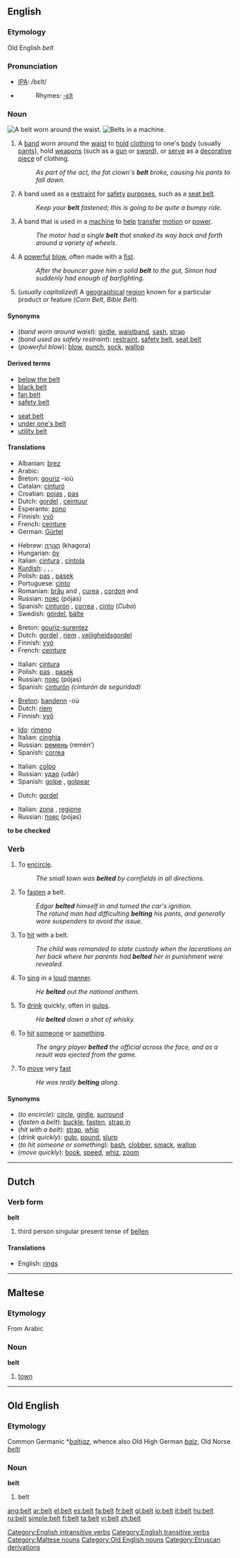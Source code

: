 ==English==
{{wikipedia}}

===Etymology===
Old English ''belt''

===Pronunciation===
*[[IPA]]: /bεlt/
*{{audio|en-us-belt.ogg|Audio (US)}}
*:Rhymes: [[Rhymes:English:-ɛlt|-ɛlt]]

===Noun===
[[Image:Belt.jpg|thumb|right|A belt worn around the waist.]]
[[Image:Engine belts.jpg|thumb|right|Belts in a machine.]]
{{en-noun}}

# A [[band]] worn around the [[waist]] to [[hold]] [[clothing]] to one's [[body]] (usually [[pants]]), hold [[weapon]]s (such as a [[gun]] or [[sword]]), or [[serve]] as a [[decorative]] [[piece]] of clothing.
#:''As part of the act, the fat clown's '''belt''' broke, causing his pants to fall down.''
# A band used as a [[restraint]] for [[safety]] [[purpose]]s, such as a [[seat belt]].
#:''Keep your '''belt''' fastened; this is going to be quite a bumpy ride.''
# A band that is used in a [[machine]] to [[help]] [[transfer]] [[motion]] or [[power]].
#:''The motor had a single '''belt''' that snaked its way back and forth around a variety of wheels.''
# A [[powerful]] [[blow]], often made with a [[fist]].
#:''After the bouncer gave him a solid '''belt''' to the gut, Simon had suddenly had enough of barfighting.''
# (''usually capitalized'') A [[geographical]] [[region]] known for a particular product or feature (''Corn Belt'', ''Bible Belt'').

====Synonyms====
*(''band worn around waist''): [[girdle]], [[waistband]], [[sash]], [[strap]]
*(''band used as safety restraint''): [[restraint]], [[safety belt]], [[seat belt]]
*(''powerful blow''): [[blow]], [[punch]], [[sock]], [[wallop]]

====Derived terms====
{{top2}}
* [[below the belt]] <!-- (''adverb'') acting [[unfair]] or [[unmannerly]], (''noun'') the [[crotch]] [[area]] -->
* [[black belt]]
* [[fan belt]]
* [[safety belt]]
{{mid2}}
* [[seat belt]]
* [[under one's belt]] <!-- in one's [[experience]] (''He had 4 [[year]]s of [[school]]ing under his belt.'') -->
* [[utility belt]]
{{bottom}}

====Translations====
{{trans-top|band worn around the waist}}
*Albanian: [[brez]] {{m}}
*Arabic: {{ARchar|[[حزام]]}}
*Breton: [[gouriz]] {{m}} -ioù
*Catalan: [[cinturó]] {{m}}
*Croatian: [[pojas]] {{m}}, [[pas]] {{m}}
*Dutch: [[gordel]] {{m}}, [[ceintuur]] {{m}}
*Esperanto: [[zono]]
*Finnish: [[vyö]]
*French: [[ceinture]] {{f}}
*German: [[Gürtel]] {{m}}
{{trans-mid}}
*Hebrew: [[חגורה|חֲגוֹרָה]] (khagora) {{f}}
*Hungarian: [[öv]]
*Italian: [[cintura]] {{f}}, [[cintola]] {{f}}
*[[Kurdish]]: {{trad|ku|kemer}} {{f}}, {{trad|ku|qayiş}} {{f}}, {{KUchar|[[پشتێن]]}}, {{KUchar|[[قایش]]}}
*Polish: [[pas]] {{m}}, [[pasek]] {{m}}
*Portuguese: [[cinto]] {{m}}
*Romanian: [[brâu]] {{f}} and {{m}}, [[curea]] {{f}}, [[cordon]] {{f}} and {{m}}
*Russian: [[пояс]] (pójas) {{m}}
*Spanish: [[cinturón]] {{m}}, [[correa]] {{f}}, [[cinto]] {{m}} (''Cuba'')
*Swedish: [[gördel]], [[bälte]]
{{trans-bottom}}

{{trans-top|band used for safety purposes}}
*Breton: [[gouriz-surentez]] {{m}}
*Dutch: [[gordel]] {{m}}, [[riem]] {{m}}, [[veiligheidsgordel]] {{m}}
*Finnish: [[vyö]]
*French: [[ceinture]] {{f}}
{{trans-mid}}
*Italian: [[cintura]] {{f}}
*Polish: [[pas]] {{m}}, [[pasek]] {{m}}
*Russian: [[пояс]] (pójas) {{m}}
*Spanish: [[cinturón]] {{m}} ''(cinturón de seguridad)''
{{trans-bottom}}

{{trans-top|band used in a machine to help transfer motion or power}}
*[[Breton]]: [[bandenn]] {{f}} -où {{p}}
*Dutch: [[riem]] {{m}}
*Finnish: [[vyö]]
{{trans-mid}}
*[[Ido]]: [[rimeno]]
*Italian: [[cinghia]] {{f}}
*Russian: [[ремень]] (remén’) {{m}}
*Spanish: [[correa]] {{f}}
{{trans-bottom}}

{{trans-top|powerful blow}}
*Italian: [[colpo]] {{m}}
*Russian: [[удар]] (udár) {{m}}
*Spanish: [[golpe]] {{m}}, [[golpear]]
{{trans-bottom}}

{{trans-top|geographical region}}
*Dutch: [[gordel]] {{m}}
{{trans-mid}}
*Italian: [[zona]] {{f}}, [[regione]] {{f}}
*Russian: [[пояс]] (pójas) {{m}}
{{trans-bottom}}

'''to be checked'''

===Verb===
{{en-verb}}

# {{transitive}} To [[encircle]].
#:''The small town was '''belted''' by cornfields in all directions.''
# {{transitive}} To [[fasten]] a belt.
#:''Edgar '''belted''' himself in and turned the car's ignition.''
#:''The rotund man had difficulting '''belting''' his pants, and generally wore suspenders to avoid the issue.''
# {{transitive}} To [[hit]] with a belt.
#:''The child was remanded to state custody when the lacerations on her back where her parents had '''belted''' her in punishment were revealed.''
# {{transitive}} To [[sing]] in a [[loud]] [[manner]].
#:''He '''belted''' out the national anthem.''
# {{transitive}} To [[drink]] quickly, often in [[gulp]]s.
#:''He '''belted''' down a shot of whisky.''
# {{context|transitive|slang}} To [[hit]] [[someone]] or [[something]].
#:''The angry player '''belted''' the official across the face, and as a result was ejected from the game.''
# {{intransitive}} To [[move]] very [[fast]]
#:''He was really '''belting''' along.''

====Synonyms====
*(''to encircle''): [[circle]], [[girdle]], [[surround]]
*(''fasten a belt''): [[buckle]], [[fasten]], [[strap in]]
*(''hit with a belt''): [[strap]], [[whip]]
*(''drink quickly''): [[gulp]], [[pound]], [[slurp]]
*(''to hit someone or something''): [[bash]], [[clobber]], [[smack]], [[wallop]]
*(''move quickly''): [[book]], [[speed]], [[whiz]], [[zoom]]

[[Category:English intransitive verbs]]
[[Category:English transitive verbs]]

----

==Dutch==

===Verb form===
'''belt'''

# third person singular present tense of [[bellen]]

====Translations====
*English: [[rings]]

----

==Maltese==

===Etymology===
From Arabic

===Noun===
'''belt'''

# [[town]]

[[Category:Maltese nouns]]

----

==Old English==

===Etymology===
Common Germanic *''[[baltjaz]]'', whence also Old High German ''[[balz]]'', Old Norse ''[[belti]]''

===Noun===
'''belt'''

# belt

[[Category:Old English nouns]]
[[Category:Etruscan derivations]]

[[ang:belt]]
[[ar:belt]]
[[el:belt]]
[[es:belt]]
[[fa:belt]]
[[fr:belt]]
[[gl:belt]]
[[io:belt]]
[[it:belt]]
[[hu:belt]]
[[ru:belt]]
[[simple:belt]]
[[fi:belt]]
[[ta:belt]]
[[vi:belt]]
[[zh:belt]]